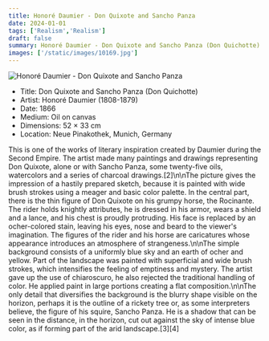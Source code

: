 ```yaml
---
title: Honoré Daumier - Don Quixote and Sancho Panza
date: 2024-01-01
tags: ['Realism','Realism']
draft: false
summary: Honoré Daumier - Don Quixote and Sancho Panza (Don Quichotte)
images: ['/static/images/10169.jpg']
---
```


![Honoré Daumier - Don Quixote and Sancho Panza](/static/images/10169.jpg)

* Title: Don Quixote and Sancho Panza (Don Quichotte)
* Artist: Honoré Daumier (1808-1879)
* Date: 1866
* Medium: Oil on canvas
* Dimensions: 52 × 33 cm
* Location: Neue Pinakothek, Munich, Germany

This is one of the works of literary inspiration created by Daumier during the Second Empire. The artist made many paintings and drawings representing Don Quixote, alone or with Sancho Panza, some twenty-five oils, watercolors and a series of charcoal drawings.[2]\n\nThe picture gives the impression of a hastily prepared sketch, because it is painted with wide brush strokes using a meager and basic color palette. In the central part, there is the thin figure of Don Quixote on his grumpy horse, the Rocinante. The rider holds knightly attributes, he is dressed in his armor, wears a shield and a lance, and his chest is proudly protruding. His face is replaced by an ocher-colored stain, leaving his eyes, nose and beard to the viewer's imagination. The figures of the rider and his horse are caricatures whose appearance introduces an atmosphere of strangeness.\n\nThe simple background consists of a uniformly blue sky and an earth of ocher and yellow. Part of the landscape was painted with superficial and wide brush strokes, which intensifies the feeling of emptiness and mystery. The artist gave up the use of chiaroscuro, he also rejected the traditional handling of color. He applied paint in large portions creating a flat composition.\n\nThe only detail that diversifies the background is the blurry shape visible on the horizon, perhaps it is the outline of a rickety tree or, as some interpreters believe, the figure of his squire, Sancho Panza. He is a shadow that can be seen in the distance, in the horizon, cut out against the sky of intense blue color, as if forming part of the arid landscape.[3][4]
